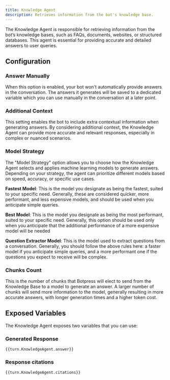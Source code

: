 ```yaml
---
title: Knowledge Agent
description: Retrieves information from the bot's knowledge base.
---
```


The Knowledge Agent is responsible for retrieving information from the bot’s knowledge bases, such as FAQs, documents, websites, or structured databases. This agent is essential for providing accurate and detailed answers to user queries.

## Configuration

### Answer Manually

When this option is enabled, your bot won't automatically provide answers in the conversation. The answers it generates will be saved to a dedicated variable which you can use manually in the conversation at a later point.

### Additional Context

This setting enables the bot to include extra contextual information when generating answers. By considering additional context, the Knowledge Agent can provide more accurate and relevant responses, especially in complex or nuanced scenarios.

### Model Strategy

The "Model Strategy" option allows you to choose how the Knowledge Agent selects and applies machine learning models to generate answers. Depending on your strategy, the agent can prioritize different models based on speed, accuracy, or specific use cases.

**Fastest Model**: This is the model you designate as being the fastest, suited to your specific need. Generally, these are considered quicker, more performant, and less expensive models, and should be used when you anticipate simple queries.

**Best Model**: This is the model you designate as being the most performant, suited to your specific need. Generally, this option should be used only when you anticipate that the additional performance of a more expensive model will be needed

**Question Extractor Model**: This is the model used to extract questions from a conversation. Generally, you should follow the above rules here: a faster model if you anticipate simple queries, and a more performant one if the questions you expect to receive will be complex.

### Chunks Count

This is the number of chunks that Botpress will elect to send from the Knowledge Base to a model to generate an answer. A larger number of chunks will send more information to the model, generally resulting in more accurate answers, with longer generation times and a higher token cost.

## Exposed Variables

The Knowledge Agent exposes two variables that you can use:

### Generated Response

```
{{turn.KnowledgeAgent.answer}}
```

### Response citations

```
{{turn.KnowledgeAgent.citations}}
```
